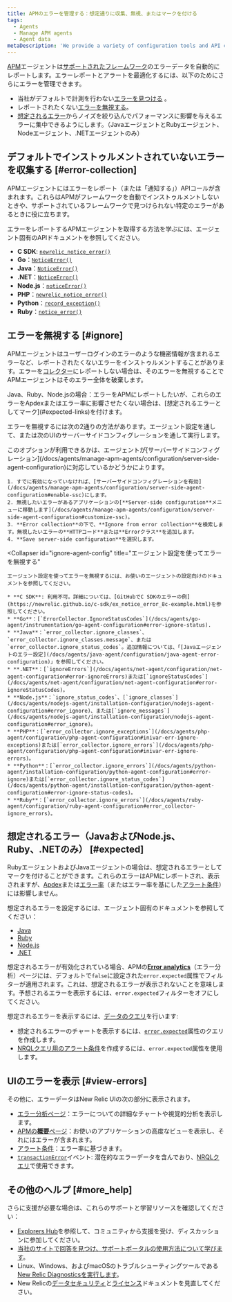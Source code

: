 ```yaml
---
title: APMのエラーを管理する：想定通りに収集、無視、またはマークを付ける
tags:
  - Agents
  - Manage APM agents
  - Agent data
metaDescription: 'We provide a variety of configuration tools and API calls to create, ignore, or mark errors as expected.'
---
```


[APM](/docs/apm)エージェントは[サポートされたフレームワーク](/docs/agents/manage-apm-agents/installation/compatibility-requirements)のエラーデータを自動的にレポートします。エラーレポートとアラートを最適化するには、以下のためにさらにエラーを管理できます。

* 当社がデフォルトで計測を行わない[エラーを見つける](#error-collection) 。
* レポートされたくない[エラーを無視する](#ignore)。
* [想定されるエラー](#expected)からノイズを絞り込んでパフォーマンスに影響を与えるエラーに集中できるようにします。（JavaエージェントとRubyエージェント、Nodeエージェント、.NETエージェントのみ）

## デフォルトでインストゥルメントされていないエラーを収集する [#error-collection]

APMエージェントにはエラーをレポート（または「通知する」）APIコールが含まれます。これらはAPMがフレームワークを自動でインストゥルメントしないときや、サポートされているフレームワークで見つけられない特定のエラーがあるときに役に立ちます。

エラーをレポートするAPMエージェントを取得する方法を学ぶには、エージェント固有のAPIドキュメントを参照してください。

* **C SDK**: [`newrelic_notice_error()`](https://newrelic.github.io/c-sdk/libnewrelic_8h.html#a02a9a959015a0ca68ce11c750f690475)
* **Go**：[`NoticeError()`](https://github.com/newrelic/go-agent/blob/master/transaction.go)
* **Java**：[`NoticeError()`](http://newrelic.github.io/java-agent-api/javadoc/index.html?com/newrelic/api/agent/NewRelic.html)
* **.NET**：[`NoticeError()`](/docs/agents/net-agent/net-agent-api/notice-error)
* **Node.js**：[`noticeError()`](/docs/agents/nodejs-agent/supported-features/nodejs-agent-api#noticeError)
* **PHP**：[`newrelic_notice_error()`](/docs/agents/php-agent/php-agent-api/newrelic_notice_error)
* **Python**：[`record_exception()`](/docs/agents/python-agent/python-agent-api/record_exception)
* **Ruby**：[`notice_error()`](http://www.rubydoc.info/github/newrelic/rpm/NewRelic/Agent#notice_error-instance_method)

## エラーを無視する [#ignore]

APMエージェントはユーザーログインのエラーのような機密情報が含まれるエラーなど、レポートされたくないエラーをインストゥルメントすることがあります。エラーを[コレクター](/docs/accounts-partnerships/education/getting-started-new-relic/glossary#collector)にレポートしない場合は、そのエラーを無視することでAPMエージェントはそのエラー全体を破棄します。

<Callout variant="tip">
  Java、Ruby、Node.jsの場合：エラーをAPMにレポートしたいが、これらのエラーをApdexまたはエラー率に影響させたくない場合は、[想定されるエラーとしてマーク](#expected-links)を付けます。
</Callout>

エラーを無視するには次の2通りの方法があります。エージェント設定を通して、または次のUIのサーバーサイドコンフィグレーションを通して実行します。

<CollapserGroup>
  <Collapser
    id="ignore-server-side"
    title="UIのサーバーサイドコンフィグレーションを使ってエラーを無視する"
  >
    このオプションが利用できるかは、エージェントが[サーバーサイドコンフィグレーション](/docs/agents/manage-apm-agents/configuration/server-side-agent-configuration)に対応しているかどうかによります。

    1. すでに有効になっていなければ、[サーバーサイドコンフィグレーションを有効](/docs/agents/manage-apm-agents/configuration/server-side-agent-configuration#enable-ssc)にします。
    2. 無視したいエラーがあるアプリケーションの[**Server-side configuration**メニューに移動します](/docs/agents/manage-apm-agents/configuration/server-side-agent-configuration#customize-ssc)。
    3. **Error collection**の下で、**Ignore from error collection**を検索します。無視したいエラーの**HTTPコード**または**Errorクラス**を追加します。
    4. **Save server-side configuration**を選択します。
  </Collapser>

  <Collapser
    id="ignore-agent-config"
    title="エージェント設定を使ってエラーを無視する"
  >
    エージェント設定を使ってエラーを無視するには、お使いのエージェントの設定向けのドキュメントを参照してください。

    * **C SDK**: 利用不可。詳細については、[GitHubでC SDKのエラーの例](https://newrelic.github.io/c-sdk/ex_notice_error_8c-example.html)を参照してください。
    * **Go**：[`ErrorCollector.IgnoreStatusCodes`](/docs/agents/go-agent/instrumentation/go-agent-configuration#error-ignore-status).
    * **Java**：`error_collector.ignore_classes`、`error_collector.ignore_classes.message`、または`error_collector.ignore_status_codes`。追加情報については、「[Javaエージェントのエラー設定](/docs/agents/java-agent/configuration/java-agent-error-configuration)」を参照してください。
    * **.NET**：[`ignoreErrors`](/docs/agents/net-agent/configuration/net-agent-configuration#error-ignoreErrors)または[`ignoreStatusCodes`](/docs/agents/net-agent/configuration/net-agent-configuration#error-ignoreStatusCodes)。
    * **Node.js**：`ignore_status_codes`、[`ignore_classes`](/docs/agents/nodejs-agent/installation-configuration/nodejs-agent-configuration#error_ignore)、または[`ignore_messages`](/docs/agents/nodejs-agent/installation-configuration/nodejs-agent-configuration#error_ignore)。
    * **PHP**：[`error_collector.ignore_exceptions`](/docs/agents/php-agent/configuration/php-agent-configuration#inivar-err-ignore-exceptions)または[`error_collector.ignore_errors`](/docs/agents/php-agent/configuration/php-agent-configuration#inivar-err-ignore-errors)。
    * **Python**：[`error_collector.ignore_errors`](/docs/agents/python-agent/installation-configuration/python-agent-configuration#error-ignore)または[`error_collector.ignore_status_codes`](/docs/agents/python-agent/installation-configuration/python-agent-configuration#error-ignore-status-codes)。
    * **Ruby**：[`error_collector.ignore_errors`](/docs/agents/ruby-agent/configuration/ruby-agent-configuration#error_collector-ignore_errors)。
  </Collapser>
</CollapserGroup>

## 想定されるエラー（JavaおよびNode.js、Ruby、.NETのみ） [#expected]

RubyエージェントおよびJavaエージェントの場合は、想定されるエラーとしてマークを付けることができます。これらのエラーはAPMにレポートされ、表示されますが、[Apdex](/docs/apm/new-relic-apm/apdex/apdex-measuring-user-satisfaction)または[エラー率](/docs/apm/applications-menu/error-analytics/error-analytics-explore-events-behind-errors)（またはエラー率を基にした[アラート条件](/docs/alerts/new-relic-alerts/defining-conditions/define-alert-conditions)）には影響しません。

想定されるエラーを設定するには、エージェント固有のドキュメントを参照してください：

* [Java](/docs/agents/java-agent/configuration/java-agent-error-configuration)
* [Ruby](/docs/agents/ruby-agent/api-guides/sending-new-relic-handled-errors)
* [Node.js](https://docs.newrelic.co.jp/docs/agents/nodejs-agent/installation-configuration/nodejs-agent-configuration)
* [.NET](https://docs.newrelic.co.jp/docs/agents/net-agent/configuration/net-agent-configuration)

想定されるエラーが有効化されている場合、APMの[**Error analytics**](/docs/apm/applications-menu/error-analytics/error-analytics-explore-events-behind-errors)（エラー分析）ページには、デフォルトで`false`に設定された`error.expected`属性でフィルターが適用されます。これは、想定されるエラーが表示されないことを意味します。予想されるエラーを表示するには、`error.expected`フィルターをオフにしてください。

想定されるエラーを表示するには、[データのクエリ](/docs/using-new-relic/data/understand-data/query-new-relic-data)を行います:

* 想定されるエラーのチャートを表示するには、[`error.expected`](/docs/insights/insights-data-sources/default-events-attributes/apm-default-event-attributes#transerror-expected)属性のクエリを作成します。
* [NRQLクエリ用のアラート条件](/docs/alerts/new-relic-alerts/defining-conditions/create-alert-conditions-nrql-queries)を作成するには、`error.expected`属性を使用します。

## UIのエラーを表示 [#view-errors]

その他に、エラーデータはNew Relic UIの次の部分に表示されます。

* [エラー分析ページ](/docs/apm/applications-menu/error-analytics/introduction-error-analytics)：エラーについての詳細なチャートや視覚的分析を表示します。
* [APMの**概要**ページ](/docs/apm/applications-menu/monitoring/apm-overview-page)：お使いのアプリケーションの高度なビューを表示し、それにはエラーが含まれます。
* [アラート条件](/docs/alerts/new-relic-alerts/defining-conditions/define-alert-conditions)：エラー率に基づきます。
* [`transactionError`](/docs/insights/insights-data-sources/default-events-attributes/apm-default-event-attributes#transactionerror-event)イベント: 潜在的なエラーデータを含んでおり、[NRQLクエリ](/docs/insights/nrql-new-relic-query-language/using-nrql/introduction-nrql)で使用できます。

## その他のヘルプ [#more_help]

さらに支援が必要な場合は、これらのサポートと学習リソースを確認してください：

* [Explorers Hub](https://discuss.newrelic.com/)を参照して、コミュニティから支援を受け、ディスカッションに参加してください。
* [当社のサイトで回答を見つけ、サポートポータルの使用方法について学びます](/docs/using-new-relic/welcome-new-relic/get-started/find-help-use-support-portal)。
* Linux、Windows、およびmacOSのトラブルシューティングツールである[New Relic Diagnosticsを実行します](/docs/using-new-relic/cross-product-functions/troubleshooting/new-relic-diagnostics)。
* New Relicの[データセキュリティ](/docs/security)と[ライセンス](/docs/licenses)ドキュメントを見直してください。
